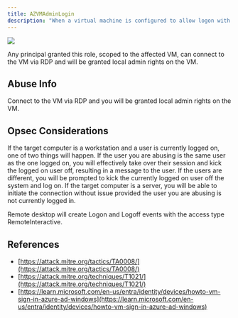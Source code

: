 ---
title: AZVMAdminLogin
description: "When a virtual machine is configured to allow logon with Azure credentials, the VM automatically has certain principals added to its local administrators group, including any principal granted the Virtual Machine Administrator Login (or “VMAL”) admin role."
---

<Frame>
  <img src="/hc/images/image-2-1.png"/>
</Frame>

Any principal granted this role, scoped to the affected VM, can connect to the VM via RDP and will be granted local admin rights on the VM.

## Abuse Info

Connect to the VM via RDP and you will be granted local admin rights on the VM.

## Opsec Considerations

If the target computer is a workstation and a user is currently logged on, one of two things will happen. If the user you are abusing is the same user as the one logged on, you will effectively take over their session and kick the logged on user off, resulting in a message to the user. If the users are different, you will be prompted to kick the currently logged on user off the system and log on. If the target computer is a server, you will be able to initiate the connection without issue provided the user you are abusing is not currently logged in.

Remote desktop will create Logon and Logoff events with the access type RemoteInteractive.

## References

* [https://attack.mitre.org/tactics/TA0008/](https://attack.mitre.org/tactics/TA0008/)
* [https://attack.mitre.org/techniques/T1021/](https://attack.mitre.org/techniques/T1021/)
* [https://learn.microsoft.com/en-us/entra/identity/devices/howto-vm-sign-in-azure-ad-windows](https://learn.microsoft.com/en-us/entra/identity/devices/howto-vm-sign-in-azure-ad-windows)
